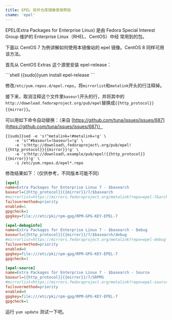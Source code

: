 ```yaml
---
title: EPEL 软件仓库镜像使用帮助
cname: 'epel'
---
```


EPEL(Extra Packages for Enterprise Linux) 是由 Fedora Special Interest Group 维护的 Enterprise Linux（RHEL、CentOS）中经
常用到的包。


下面以 CentOS 7 为例讲解如何使用本镜像站的 epel 镜像。CentOS 8 同样可用该方法。

首先从 CentOS Extras 这个源里安装 epel-release：

<CodeBlock>
```shell
{{sudo}}yum install epel-release
```
</CodeBlock>

修改`/etc/yum.repos.d/epel.repo`，将`mirrorlist`和`metalink`开头的行注释掉。

接下来，取消注释这个文件里`baseurl`开头的行，并将其中的`http://download.fedoraproject.org/pub/epel`替换成`{{http_protocol}}{{mirror}}`。

可以用如下命令自动替换：（来自 [https://github.com/tuna/issues/issues/687](https://github.com/tuna/issues/issues/687)） 

<CodeBlock>

```shell
{{sudo}}sed -e 's!^metalink=!#metalink=!g' \
    -e 's!^#baseurl=!baseurl=!g' \
    -e 's!http://download\.fedoraproject\.org/pub/epel!{{http_protocol}}{{mirror}}!g' \
    -e 's!http://download\.example/pub/epel!{{http_protocol}}{{mirror}}!g' \
    -i /etc/yum.repos.d/epel*.repo
```

</CodeBlock>

修改结果如下：（仅供参考，不同版本可能不同）

<CodeBlock>

```ini
[epel]
name=Extra Packages for Enterprise Linux 7 - $basearch
baseurl={{http_protocol}}{{mirror}}/7/$basearch
#mirrorlist=https://mirrors.fedoraproject.org/metalink?repo=epel-7&arch=$basearch
failovermethod=priority
enabled=1
gpgcheck=1
gpgkey=file:///etc/pki/rpm-gpg/RPM-GPG-KEY-EPEL-7

[epel-debuginfo]
name=Extra Packages for Enterprise Linux 7 - $basearch - Debug
baseurl={{http_protocol}}{{mirror}}/7/$basearch/debug
#mirrorlist=https://mirrors.fedoraproject.org/metalink?repo=epel-debug-7&arch=$basearch
failovermethod=priority
enabled=0
gpgkey=file:///etc/pki/rpm-gpg/RPM-GPG-KEY-EPEL-7
gpgcheck=1

[epel-source]
name=Extra Packages for Enterprise Linux 7 - $basearch - Source
baseurl={{http_protocol}}{{mirror}}/7/SRPMS
#mirrorlist=https://mirrors.fedoraproject.org/metalink?repo=epel-source-7&arch=$basearch
failovermethod=priority
enabled=0
gpgkey=file:///etc/pki/rpm-gpg/RPM-GPG-KEY-EPEL-7
gpgcheck=1
```

</CodeBlock>

运行 `yum update` 测试一下吧。

